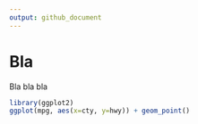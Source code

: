 ```yaml
---
output: github_document
---
```


# Bla
Bla bla bla

```r
library(ggplot2)
ggplot(mpg, aes(x=cty, y=hwy)) + geom_point()
```

